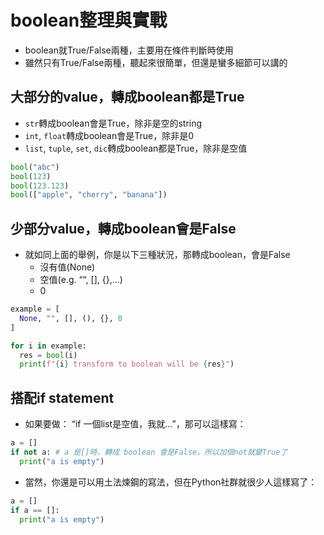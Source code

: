 # boolean整理與實戰  

* boolean就True/False兩種，主要用在條件判斷時使用  
* 雖然只有True/False兩種，聽起來很簡單，但還是蠻多細節可以講的  

## 大部分的value，轉成boolean都是True  

* `str`轉成boolean會是True，除非是空的string  
* `int`, `float`轉成boolean會是True，除非是0  
* `list`, `tuple`, `set`, `dic`轉成boolean都是True，除非是空值  

```python
bool("abc")
bool(123)
bool(123.123)
bool(["apple", "cherry", "banana"])
```

## 少部分value，轉成boolean會是False  

* 就如同上面的舉例，你是以下三種狀況，那轉成boolean，會是False
  * 沒有值(None)
  * 空值(e.g. "", [], {},...)
  * 0  

```python
example = [
  None, "", [], (), {}, 0
]

for i in example:
  res = bool(i)
  print(f"{i} transform to boolean will be {res}")

```

## 搭配if statement  

* 如果要做： "if 一個list是空值，我就..."，那可以這樣寫：  

```python
a = []
if not a: # a 是[]時，轉成 boolean 會是False，所以加個not就變True了  
  print("a is empty")  

```

* 當然，你還是可以用土法煉鋼的寫法，但在Python社群就很少人這樣寫了：  

```python
a = []
if a == []:
  print("a is empty")  

```

